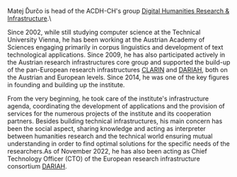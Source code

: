 Matej Ďurčo is head of the ACDH-CH's group [Digital Humanities Research & Infrastructure](https://www.oeaw.ac.at/acdh/research-units/dh-research-infrastructure).\\

Since 2002, while still studying computer science at the Technical University Vienna, he has been working at the Austrian Academy of Sciences engaging primarily in corpus linguistics and development of text technological applications. Since 2009, he has also participated actively in the Austrian research infrastructures core group and supported the build-up of the pan-European research infrastructures [CLARIN](https://www.oeaw.ac.at/acdh/projects/clarin) and [DARIAH](https://www.oeaw.ac.at/acdh/projects/dariah-eu), both on the Austrian and European levels. Since 2014, he was one of the key figures in founding and building up the institute.

From the very beginning, he took care of the institute's infrastructure agenda, coordinating the development of applications and the provision of services for the numerous projects of the institute and its cooperation partners. Besides building technical infrastructures, his main concern has been the social aspect, sharing knowledge and acting as interpreter between humanities research and the technical world ensuring mutual understanding in order to find optimal solutions for the specific needs of the researchers.As of November 2022, he has also been acting as Chief Technology Officer (CTO) of the European research infrastructure consortium [DARIAH](https://www.oeaw.ac.at/acdh/projects/dariah-eu).
